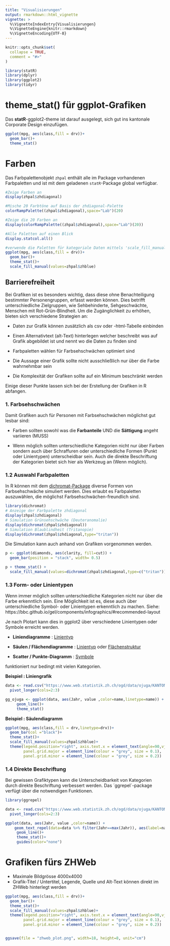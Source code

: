 ```yaml
---
title: "Visualisierungen"
output: rmarkdown::html_vignette
vignette: >
  %\VignetteIndexEntry{Visualisierungen}
  %\VignetteEngine{knitr::rmarkdown}
  %\VignetteEncoding{UTF-8}
---
```


```r
knitr::opts_chunk$set(
  collapse = TRUE,
  comment = "#>"
)
```

```r
library(statR)
library(dplyr)
library(ggplot2)
library(tidyr)
```

# theme_stat() für ggplot-Grafiken

Das **statR**-ggplot2-theme ist darauf ausgelegt, sich gut ins kantonale Corporate Design einzufügen. 

```r
ggplot(mpg, aes(class,fill = drv))+
  geom_bar()+
  theme_stat()
```

# Farben

Das Farbpalettenobjekt `zhpal` enthält alle im Package vorhandenen Farbpaletten und ist mit dem geladenen `statR`-Package global verfügbar. 

```r
#Zeige Farben an
display(zhpal$zhdiagonal)

#Mische 20 Farbtöne auf Basis der zhdiagonal-Palette
colorRampPalette((zhpal$zhdiagonal),space="Lab")(20)

#Zeige die 20 Farben an
display(colorRampPalette((zhpal$zhdiagonal),space="Lab")(20))

#Alle Paletten auf einen Blick
display.statcol.all()

#verwende die Paletten für kategoriale Daten mittels 'scale_fill_manual'
ggplot(mpg, aes(class,fill = drv))+
  geom_bar()+
  theme_stat()+
  scale_fill_manual(values=zhpal$zhblue)

```

## Barrierefreiheit

Bei Grafiken ist es besonders wichtig, dass diese ohne Benachteiligung bestimmter Personengruppen, erfasst werden können. Dies betrifft unterschiedliche Zielgruppen, wie Sehbehinderte, Sehgeschwächte, Menschen mit Rot-Grün-Blindheit. Um die Zugänglichkeit zu erhöhen, bieten sich verschiedene Strategien an:

- Daten zur Grafik können zusätzlich als csv oder -html-Tabelle einbinden

- Einen Alternativtext (alt-Text) hinterlegen welcher beschreibt was auf Grafik abgebildet ist und nennt wo die Daten zu finden sind

- Farbpaletten wählen für Farbsehschwächen optimiert sind

- Die Aussage einer Grafik sollte nicht ausschließlich nur über die Farbe wahrnehmbar sein

- Die Komplexität der Grafiken sollte auf ein Minimum beschränkt werden

Einige dieser Punkte lassen sich bei der Erstellung der Grafiken in R abfangen.

### 1. Farbsehschwächen

Damit Grafiken auch für Personen mit Farbsehschwächen möglichst gut lesbar sind:

- Farben sollten sowohl was die __Farbanteile__ UND die __Sättigung__ angeht variieren (MUSS)

- Wenn möglich sollten unterschiedliche Kategorien nicht nur über Farben sondern auch über Schraffuren oder unterschiedliche Formen (Punkt oder Linientypen) unterscheidbar sein. Auch die direkte Beschriftung der Kategorien bietet sich hier als Werkzeug an (Wenn möglich).

### 1.2 Auswahl Farbpaletten

In R können mit dem [dichromat-Package](https://cran.r-project.org/web/packages/dichromat/index.html) diverse Formen von Farbsehschwäche simuliert werden. Dies erlaubt es Farbpaletten auszuwählen, die möglichst Farbsehschwächen-freundlich sind. 

```r
library(dichromat)
# Anzeige der Farbpalette zhdiagonal
display(zhpal$zhdiagonal)
# Simulation Grünsehschwäche (Deuteranomalie)
display(dichromat(zhpal$zhdiagonal))
# Simulation Blaublindheit (Tritanopie)
display(dichromat(zhpal$zhdiagonal,type="tritan"))
```

Die Simulation kann auch anhand von Grafiken vorgenommen werden.

```r
p <- ggplot(diamonds, aes(clarity, fill=cut)) + 
  geom_bar(position = "stack", width= 0.5)

p + theme_stat() +
  scale_fill_manual(values=dichromat(zhpal$zhdiagonal,type=c("tritan")))
```

### 1.3 Form- oder Linientypen 

Wenn immer möglich sollten unterschiedliche Kategorien nicht nur über die Farbe erkenntlich sein. Eine Möglichkeit ist es, diese auch über unterschiedliche Symbol- oder Linientypen erkenntlich zu machen. Siehe: https://bbc.github.io/gel/components/infographics/#recommended-layout

Je nach Plotart kann dies in ggplot2 über verschiedene Linientypen oder Symbole erreicht werden.

- __Liniendiagramme__ : [Linientyp](https://ggplot2.tidyverse.org/reference/aes_linetype_size_shape.html)

- __Säulen / Flächendiagramme__ : [Linientyp](https://ggplot2.tidyverse.org/reference/aes_linetype_size_shape.html) oder [Flächenstruktur](Flächen schraffieren : https://coolbutuseless.github.io/package/ggpattern/articles/pattern-circle.html#the-density-aesthetic-as-a-mapped-aesthetic-1)

- __Scatter / Punkte-Diagramm__ : [Symbole](https://ggplot2.tidyverse.org/reference/aes_linetype_size_shape.html)

<i class="fa fa-exclamation-circle" aria-hidden="true"></i> funktioniert nur bedingt mit vielen Kategorien.

__Beispiel : Liniengrafik__

```r
data <- read.csv("https://www.web.statistik.zh.ch/ogd/data/ojuga/KANTON-ZUERICH_jugendstrafrechtspflege_geschlechter_verurteilungen.csv") %>% 
  pivot_longer(cols=2:3)

gg_ojuga <- ggplot(data, aes(Jahr, value ,color=name,linetype=name)) + 
     geom_line()+
     theme_stat()
```

__Beispiel : Säulendiagramm__

```r
ggplot(mpg, aes(class,fill = drv,linetype=drv))+
  geom_bar(col ="black")+
  theme_stat()+
  scale_fill_manual(values=zhpal$zhblue)+
  theme(legend.position="right", axis.text.x = element_text(angle=90,vjust = 0.5, hjust=0),
        panel.grid.major = element_line(colour = "grey", size = 0.1),
        panel.grid.minor = element_line(colour = "grey", size = 0.2))

```

### 1.4 Direkte Beschriftung

Bei gewissen Grafiktypen kann die Unterscheidbarkeit von Kategorien durch direkte Beschriftung verbessert werden. Das ´ggrepel´-package verfügt über die notwendigen Funktionen.

```r
library(ggrepel)

data <- read.csv("https://www.web.statistik.zh.ch/ogd/data/ojuga/KANTON-ZUERICH_jugendstrafrechtspflege_geschlechter_verurteilungen.csv") %>% 
  pivot_longer(cols=2:3)

ggplot(data, aes(Jahr, value ,color=name)) + 
    geom_text_repel(data=data %>% filter(Jahr==max(Jahr)), aes(label=name), direction    = "y") +
     geom_line()+
     theme_stat()+
     guides(color="none")
```


# Grafiken fürs ZHWeb

- Maximale Bildgrösse 4000x4000
- Grafik-Titel / Untertitel, Legende, Quelle und Alt-Text können direkt im ZHWeb hinterlegt werden

```r

ggplot(mpg, aes(class,fill = drv))+
  geom_bar()+
  theme_stat()+
  scale_fill_manual(values=zhpal$zhblue)+
  theme(legend.position="right", axis.text.x = element_text(angle=90,vjust = 0.5, hjust=0),
        panel.grid.major = element_line(colour = "grey", size = 0.1),
        panel.grid.minor = element_line(colour = "grey", size = 0.2))


ggsave(file = "zhweb_plot.png", width=18, height=8, unit="cm")

```
